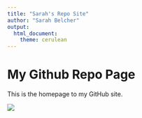 ```yaml
---
title: "Sarah's Repo Site"
author: "Sarah Belcher"
output:
  html_document:
    theme: cerulean
---
```


# My Github Repo Page

This is the homepage to my GitHub site.

![ ](welcome.gif)